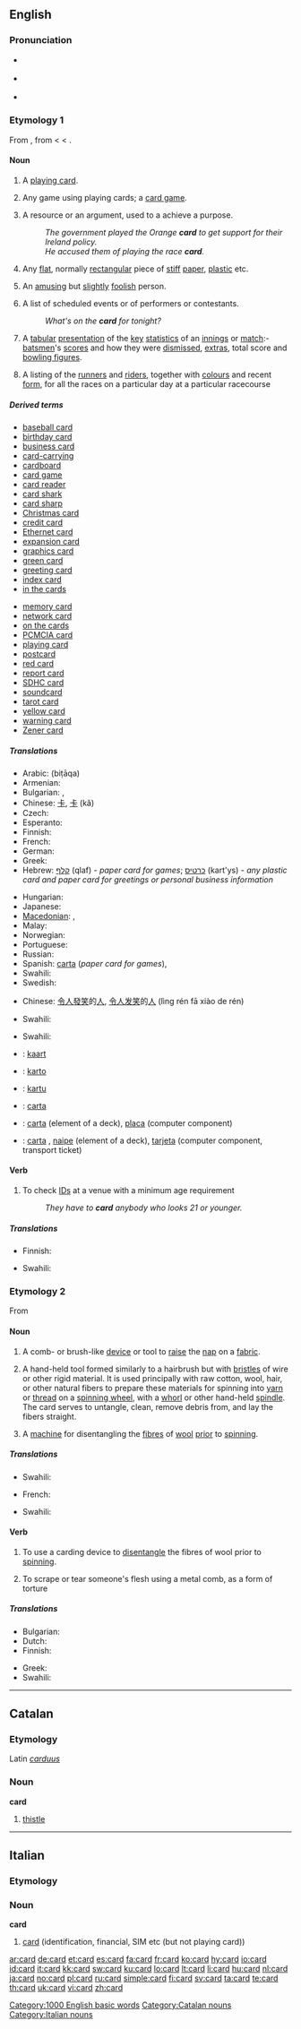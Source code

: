 {{wikipedia}}
==English==

===Pronunciation===
* {{IPA|/kɑːd/}} {{italbrac|[[RP]]}}
* {{a|US}} {{IPA|/kɑːrd/}}
* {{audio|en-us-card.ogg|Audio (US)}}
*: {{rhymes|ɑː(r)d}}

===Etymology 1===
From {{etyl|enm|en}} {{term|carde|lang=enm||playing card}}, from {{etyl|fro|en}} {{term|carte||lang=fro}} < {{etyl|la|en}} {{term|charta|lang=la}} < {{etyl|grc|en}} {{term|χάρτης||paper, papyrus|tr=chartēs|lang=grc|sc=polytonic}}.

====Noun====
{{en-noun|s|-}}

# A [[playing card]].
# {{context|in plural}} Any game using playing cards; a [[card game]].
# A resource or an argument, used to a achieve a purpose.
#: ''The government played the Orange '''card''' to get support for their Ireland policy.''
#: ''He accused them of playing the race '''card'''.''
# Any [[flat]], normally [[rectangular]] piece of [[stiff]] [[paper]], [[plastic]] etc.
# {{informal}} An [[amusing]] but [[slightly]] [[foolish]] person.
# A list of scheduled events or of performers or contestants.
#: ''What's on the '''card''' for tonight?''
# {{Cricket}} A [[tabular]] [[presentation]] of the [[key]] [[statistics]] of an [[innings]] or [[match]]:- [[batsman|batsmen]]'s [[score]]s and how they were [[dismissed]], [[extras]], total score and [[bowling figures]].
# {{horse racing}} A listing of the [[runner]]s and [[rider]]s, together with [[colour]]s and recent [[form]], for all the races on a particular day at a particular racecourse

=====Derived terms=====
{{rel-top|terms derived from ''card (noun)''}}
* [[baseball card]]
* [[birthday card]]
* [[business card]]
* [[card-carrying]]
* [[cardboard]]
* [[card game]]
* [[card reader]]
* [[card shark]]
* [[card sharp]]
* [[Christmas card]]
* [[credit card]]
* [[Ethernet card]]
* [[expansion card]]
* [[graphics card]]
* [[green card]]
* [[greeting card]]
* [[index card]]
* [[in the cards]]
{{rel-mid}}
* [[memory card]]
* [[network card]]
* [[on the cards]]
* [[PCMCIA card]]
* [[playing card]]
* [[postcard]]
* [[red card]]
* [[report card]]
* [[SDHC card]]
* [[soundcard]]
* [[tarot card]]<!-- capitalised? -->
* [[yellow card]]
* [[warning card]]
* [[Zener card]]
{{rel-bottom}}

=====Translations=====
{{trans-see|a playing card|playing card}}
{{trans-top|a flat, normally rectangular piece of stiff paper, plastic etc.}}
* Arabic: {{Arab|[[بطاقة]]}} (biṭāqa) {{f}}
* Armenian: {{t-|hy|քարտ|tr=k’art|xs=Armenian}}
* Bulgarian: {{t+|bg|карта|f}},  {{t|bg|картичка|f}}
* Chinese: [[卡]], [[卡]] (kǎ)
* Czech: {{t-|cs|karta|f}}
* Esperanto: {{t-|eo|karto|xs=Esperanto}}
* Finnish: {{t+|fi|kortti}}
* French: {{t+|fr|carte|f}}
* German: {{t|de|Karte|f}}
* Greek: {{t|el|κάρτα|f|tr=karta}}
* Hebrew: [[קלף]] (qlaf) {{m}} - ''paper card for games''; [[כרטיס]] (kart'ys) {{m}} - ''any plastic card and paper card for greetings or personal business information''
{{trans-mid}}
* Hungarian: {{t+|hu|kártya}}
* Japanese: {{t+|ja|カード|tr=kādo}}
* [[Macedonian]]: {{t-|mk|карта|f|tr=kárta|xs=Macedonian}},  {{t|mk|картичка|f|tr=kártička|xs=Macedonian}}
* Malay: {{t+|ms|kad|xs=Malay}}
* Norwegian: {{t+|no|kort|n}}
* Portuguese: {{t+|pt|cartão|m}}
* Russian: {{t+|ru|карточка|f|tr=kártočka}}
* Spanish: [[carta]] {{f}} (''paper card for games''),  {{t+|es|tarjeta|f}}
* Swahili: {{t|sw|kadi|xs=Swahili}}
* Swedish: {{t+|sv|kort}}
{{trans-bottom}}

{{trans-top|(informal) An amusing person}}
* Chinese: [[令人]][[發笑]]的[[人]], [[令人]][[发笑]]的[[人]] (lìng rén fā xiào de rén)
{{trans-mid}}
* Swahili: {{t|sw|kadi|xs=Swahili}}
{{trans-bottom}}

{{trans-top|(cricket) A tabular presentation of the key statistics of an innings or match}}
* Swahili: {{t|sw|kadi|xs=Swahili}}
{{trans-mid}}
{{trans-bottom}}

{{checktrans-top}}
* {{ttbc|Dutch}}: [[kaart]] {{f}}
* {{ttbc|Ido}}: [[karto]]
* {{ttbc|Indonesian}}: [[kartu]]
{{checktrans-mid}}
* {{ttbc|Interlingua}}: [[carta]]
* {{ttbc|Portuguese}}: [[carta]] {{f}} (element of a deck), [[placa]] {{f}} (computer component)
* {{ttbc|Spanish}}: [[carta]] {{f}}, [[naipe]] {{m}} (element of a deck), [[tarjeta]] {{f}} (computer component, transport ticket)
{{checktrans-bottom}}

====Verb====
{{en-verb}}

# To check [[ID]]s at a venue with a minimum age requirement
#: ''They have to '''card''' anybody who looks 21 or younger.''

=====Translations=====
{{trans-top|to check ID's}}
* Finnish: {{t+|fi|tarkistaa}} {{t-|fi|henkilöllisyys}}
{{trans-mid}}
* Swahili: {{t|sw|kadi|xs=Swahili}}
{{trans-bottom}}

===Etymology 2===
From {{etyl|la|en}} {{term|carduus||lang=la|thistle}}

{{etystub|caro, *caritare, caritores, carrere??? must be connected. Is carduus really in this?}}

====Noun====
{{en-noun}}

# {{rare|textiles}} A comb- or brush-like [[device]] or tool to [[raise]] the [[nap]] on a [[fabric]].
# {{textiles}} A hand-held tool formed similarly to a hairbrush but with [[bristles]] of wire or other rigid material.  It is used principally with raw cotton, wool, hair, or other natural fibers to prepare these materials for spinning into [[yarn]] or [[thread]] on a [[spinning wheel]], with a [[whorl]] or other hand-held [[spindle]].  The card serves to untangle, clean, remove debris from, and lay the fibers straight.
# {{rare|textiles}} A [[machine]] for disentangling the [[fibre]]s of [[wool]] [[prior]] to [[spinning]].

=====Translations=====
{{trans-top|A device to raise the nap on a fabric}}
* Swahili: {{t|sw|kadi|xs=Swahili}}
{{trans-mid}}
{{trans-bottom}}
{{trans-top|A machine for disentagling the fibres of wool prior to spinning}}
* French: {{t+|fr|carde|f}}
{{trans-mid}}
* Swahili: {{t|sw|kadi|xs=Swahili}}
{{trans-bottom}}

====Verb====
{{en-verb}}

# {{textiles}} To use a carding device to [[disentangle]] the fibres of wool prior to [[spin]]ning.
# To scrape or tear someone's flesh using a metal comb, as a form of torture

=====Translations=====
{{trans-top|to use card device}}
* Bulgarian: {{t|bg|кардирам}}
* Dutch: {{t|nl|kaarden}}
* Finnish: {{t+|fi|karstata}}
{{trans-mid}}
* Greek: {{t+|el|ξαίνω|tr=ksaino}}
* Swahili: {{t|sw|kadi|xs=Swahili}}
{{trans-bottom}}

{{trans-top|to scrape or tear someone's flesh as a form of torture}}
{{trans-mid}}
{{trans-bottom}}

[[Category:1000 English basic words]]

----

==Catalan==

===Etymology===
Latin ''[[carduus]]''

===Noun===
'''card''' {{m}}

# [[thistle]]

[[Category:Catalan nouns]]

----

==Italian==

===Etymology===
{{etyl|en|it}}

===Noun===
'''card''' {{m|inv}}

# [[#English|card]] (identification, financial, SIM etc (but not playing card))

[[Category:Italian nouns]]

[[ar:card]]
[[de:card]]
[[et:card]]
[[es:card]]
[[fa:card]]
[[fr:card]]
[[ko:card]]
[[hy:card]]
[[io:card]]
[[id:card]]
[[it:card]]
[[kk:card]]
[[sw:card]]
[[ku:card]]
[[lo:card]]
[[lt:card]]
[[li:card]]
[[hu:card]]
[[nl:card]]
[[ja:card]]
[[no:card]]
[[pl:card]]
[[ru:card]]
[[simple:card]]
[[fi:card]]
[[sv:card]]
[[ta:card]]
[[te:card]]
[[th:card]]
[[uk:card]]
[[vi:card]]
[[zh:card]]